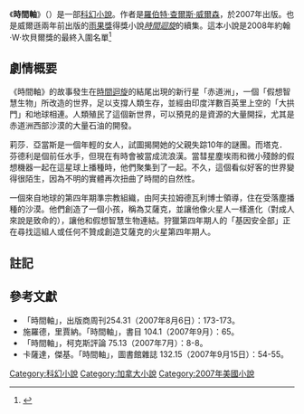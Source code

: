 {{infobox Book | <!-- See [[Wikipedia:WikiProject_Novels|Wikipedia:WikiProject Novels]] or [[Wikipedia:WikiProject_Books|Wikipedia:WikiProject Books]] -->
| name          = 時間軸
| title_orig    = ''Axis''
| translator    = [[張琰|張琰]]
| image         = Axis(1stEd).jpg
| image_caption = 第一版精裝書
| author        = [[羅伯特·查爾斯·威爾森|羅伯特·查爾斯·威爾森]]
| illustrator   = 
| cover_artist  = 
| country       = [[美國|美國]]
| language      = [[英語|英語]]
| series        = [[時間迴旋|時間三部曲]]
| genre         = [[科幻|科幻]] 
| publisher     = {{link-en|Tor Books|Tor Books}}
| release_date  = 2007年
| media_type    = 印刷（精裝書）
| pages         = 303頁
| isbn          = 9789866651298
| preceded_by   = [[時間迴旋|時間迴旋]]
| followed_by   = [[時間漩渦|時間漩渦]]
}}
《'''時間軸'''》（{{lang-en|'''''Axis'''''}}）是一部[[科幻小说|科幻]][[長篇小說|小說]]。作者是[[羅伯特·查爾斯·威爾森|羅伯特·查爾斯·威爾森]]，於2007年出版。也是威爾遜兩年前出版的[[雨果奖|雨果獎]]得獎小說''[[時間迴旋|時間迴旋]]''的續集。這本小說是2008年約翰·W·坎貝爾獎的最終入圍名單<ref name="url">{{cite web |url=http://www2.ku.edu/~sfcenter/campbell-finalists.htm |title=John W. Campbell Award Finalists |author= |authorlink= |coauthors= |date= |format= |work= |publisher= |pages= |language= |archiveurl=https://web.archive.org/web/20111015115631/http://www2.ku.edu/~sfcenter/campbell-finalists.htm |archivedate=2011-10-15 |quote= |accessdate=2008-09-25 |dead-url=no }}</ref>

==劇情概要==
《時間軸》的故事發生在[[時間迴旋|時間迴旋]]的結尾出現的新行星「赤道洲」，一個「假想智慧生物」所改造的世界，足以支撐人類生存，並經由印度洋數百英里上空的「大拱門」和地球相連。人類殖民了這個新世界，可以預見的是資源的大量開採，尤其是赤道洲西部沙漠的大量石油的開發。

莉莎．亞當斯是一個年輕的女人，試圖揭開她的父親失踪10年的謎團。而塔克．芬德利是個前任水手，但現在有時會被當成流浪漢。當彗星塵埃雨和微小殘餘的假想機器一起在這星球上播種時，他們聚集到了一起。不久，這個看似好客的世界變得很陌生，因為不明的實體再次扭曲了時間的自然性。

一個來自地球的第四年期準宗教組織，由阿夫拉姆德瓦利博士領導，住在受落塵播種的沙漠。他們創造了一個小孩，稱為艾薩克，並讓他像火星人一樣進化（對成人來說是致命的），讓他和假想智慧生物連結。狩獵第四年期人的「基因安全部」正在尋找這組人或任何不贊成創造艾薩克的火星第四年期人。

==註記==
{{reflist}}

==參考文獻==
*「時間軸」，出版商周刊254.31（2007年8月6日）：173-173。
*施羅德，里賈納。「時間軸」，書目 104.1（2007年9月）：65。
*「時間軸」，柯克斯評論 75.13（2007年7月）：8-8。
*卡薩達，傑基。「時間軸」，圖書館雜誌 132.15（2007年9月15日）：54-55。

{{DEFAULTSORT:Axis}}
[[Category:科幻小說|Category:科幻小說]]
[[Category:加拿大小說|Category:加拿大小說]]
[[Category:2007年美國小說|Category:2007年美國小說]]